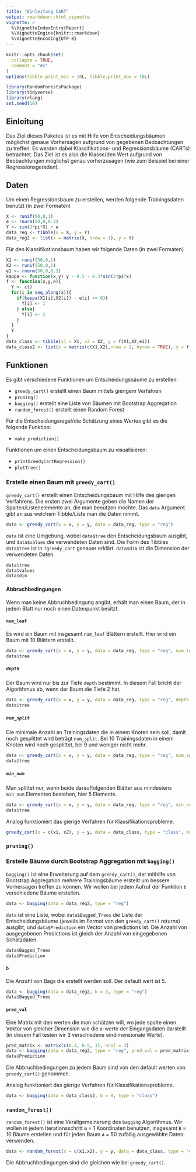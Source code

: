 ```yaml
---
title: "Einleitung CART"
output: rmarkdown::html_vignette
vignette: >
  %\VignetteIndexEntry{Report}
  %\VignetteEngine{knitr::rmarkdown}
  %\VignetteEncoding{UTF-8}
---
```


```r
knitr::opts_chunk$set(
  collapse = TRUE,
  comment = "#>"
)
options(tibble.print_min = 10L, tibble.print_max = 10L)
```

```r
library(RandomForestsPackage)
library(tidyverse)
library(rlang)
set.seed(10)
```

## Einleitung

Das Ziel dieses Paketes ist es mit Hilfe von Entscheidungsbäumen möglichst genaue Vorhersagen aufgrund von gegebenen Beobachtungen zu treffen. Es werden dabei Klassifikations- und Regressionsbäume (CARTs) betrachtet. Das Ziel ist es also die Klasse/den Wert aufgrund von Beobachtungen möglichst genau vorherzusagen (wie zum Beispiel bei einer Regressionsgeraden).

## Daten

Um einen Regressionsbaum zu erstellen, werden folgende Trainingsdaten benutzt (in zwei Formaten)

```r
X <- runif(50,0,1)
e <- rnorm(50,0,0.2)
Y <- sin(2*pi*X) + e
data_reg <- tibble(x = X, y = Y)
data_reg2 <- list(x = matrix(X, nrow = 1), y = Y)
```

Für den Klassifikationsbaum haben wir folgende Daten (in zwei Formaten)

```r
X1 <- runif(50,0,1)
X2 <- runif(50,0,1)
e1 <- rnorm(50,0,0.2)
kappa <- function(x,y) y - 0.5 - 0.3*sin(2*pi*x)
f <- function(x,y,e){
  Y <- c()
  for(i in seq_along(x)){
    if(kappa(X1[i],X2[i]) - e[i] <= 0){
      Y[i] <- 1
    } else{
      Y[i] <- 2
    }
  }
  Y
}
data_class <- tibble(x1 = X1, x2 = X2, y = f(X1,X2,e1))
data_class2 <- list(x = matrix(c(X1,X2),nrow = 2, byrow = TRUE), y = f(X1,X2,e))
```

## Funktionen

Es gibt verschiedene Funktionen um Entscheidungsbäume zu erstellen:

-   `greedy_cart()` erstellt einen Baum mittels gierigem Verfahren
-   `pruning()`
-   `bagging()` erstellt eine Liste von Bäumen mit Bootstrap Aggregation
-   `random_forest()` erstellt einen Random Forest

Für die Entscheidungsregel/die Schätzung eines Wertes gibt es die folgende Funktion:

-   `make_prediction()`

Funktionen um einen Entscheidungsbaum zu visualisieren:

-   `printGreedyCartRegression()`
-   `plotTree()`

### Erstelle einen Baum mit `greedy_cart()`

`greedy_cart()` erstellt einen Entscheidungsbaum mit Hilfe des gierigen Verfahrens. Die ersten zwei Argumente geben die Namen der Spalten/Listenelemente an, die man benutzen möchte. Das `data` Argument gibt an aus welchem Tibble/Liste man die Daten nimmt.

```r
data <- greedy_cart(x = x, y = y, data = data_reg, type = "reg")
```

`data` ist eine Umgebung, wobei `data$tree` den Entscheidungsbaum ausgibt, und `data$values` die verwendeten Daten sind. Die Form des Tibbles `data$tree` ist in `?greedy_cart` genauer erklärt. `data$dim` ist die Dimension der verwendeten Daten.

```r
data$tree
data$values
data$dim
```

#### Abbruchbedingungen

Wenn man keine Abbruchbedingung angibt, erhält man einen Baum, der in jedem Blatt nur noch einen Datenpunkt besitzt.

#### `num_leaf`

Es wird ein Baum mit insgesamt `num_leaf` Blättern erstellt. Hier wird ein Baum mit 10 Blättern erstellt.

```r
data <- greedy_cart(x = x, y = y, data = data_reg, type = "reg", num_leaf = 10)
data$tree
```

##### `depth`

Der Baum wird nur bis zur Tiefe `depth` bestimmt. In diesem Fall bricht der Algorithmus ab, wenn der Baum die Tiefe 2 hat.

```r
data <- greedy_cart(x = x, y = y, data = data_reg, type = "reg", depth = 2)
data$tree
```

##### `num_split`

Die minimale Anzahl an Trainingsdaten die in einem Knoten sein soll, damit noch gesplittet wird beträgt `num_split`. Bei 10 Trainingsdaten in einem Knoten wird noch gesplittet, bei 9 und weniger nicht mehr.

```r
data <- greedy_cart(x = x, y = y, data = data_reg, type = "reg", num_split = 10)
data$tree
```

##### `min_num`

Man splittet nur, wenn beide darauffolgenden Blätter aus mindestens `min_num` Elementen bestehen, hier 5 Elemente.

```r
data <- greedy_cart(x = x, y = y, data = data_reg, type = "reg", min_num = 5)
data$tree
```

Analog funktioniert das gierige Verfahren für Klassifikationsprobleme.

```r
greedy_cart(x = c(x1, x2), y = y, data = data_class, type = "class", depth = 3)

```

### `pruning()`

### Erstelle Bäume durch Bootstrap Aggregation mit `bagging()`

`bagging()` ist eine Erweiterung auf dem `greedy_cart()`, der mithilfe von Bootstrap Aggregation mehrere Trainingsbäume erstellt um bessere Vorhersagen treffen zu können. Wir wollen bei jedem Aufruf der Funktion `b` verschiedene Bäume erstellen.

```r
data <- bagging(data = data_reg2, type = "reg")
```

`data` ist eine Liste, wobei `data$Bagged_Trees` die Liste der Entscheidungsbäume (jeweils im Format von den `greedy_cart()` returns) ausgibt, und `data$Prediction` ein Vector von predictions ist. Die Anzahl von ausgegebenen Predictions ist gleich der Anzahl von eingegebenen Schätzdaten.

```r
data$Bagged_Trees
data$Prediction
```

#### `b`

Die Anzahl von Bags die erstellt werden soll. Der default wert ist 5.

```r
data <- bagging(data = data_reg2, b = 3, type = "reg")
data$Bagged_Trees
```

#### `pred_val`
Eine Matrix mit den werten die man schätzen will, wo jede spalte einen Vektor von gleicher Dimension wie die x-werte der Eingangsdaten darstellt (in diesem Fall testen wir 3 verschiedene eindimensionale Werte).
```r
pred_matrix <- matrix(c(0.3, 0.5, 1), ncol = 3)
data <- bagging(data = data_reg2, type = "reg", pred_val = pred_matrix)
data$Prediction
```

Die Abbruchbedingungen zu jedem Baum sind von den default werten von `greedy_cart()` genommen.

Analog funktioniert das gierige Verfahren für Klassifikationsprobleme.
```r
data <- bagging(data = data_class2, b = 8, type = "class")
```


### `random_forest()`

`random_forest()` ist eine Verallgemeinerung des `bagging` Algorithmus. Wir wollen in jedem Iterationsschritt `m` = 1 Koordinaten benutzen, insgesamt `B` = 10 Bäume erstellen und für jeden Baum `A` = 50 zufällig ausgewählte Daten verwenden.

```r
data <- random_forest(x = c(x1,x2), y = y, data = data_class, type = "class", B = 10, A = 50, m = 1, num_leaf = 25)
```

Die Abbruchbedingungen sind die gleichen wie bei `greedy_cart()`.
